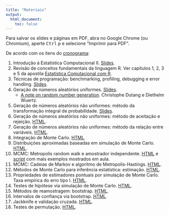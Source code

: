 ```yaml
---
title: "Materiais"
output:
  html_document:
    toc: false
---
```


<div class="alert alert-danger" role="alert">
Para salvar os slides e páginas em PDF, abra no Google Chrome (ou
Chromium), aperte <kbd>Ctrl</kbd> <kbd>p</kbd> e selecione "Imprimir para
PDF".
</div>


De acordo com os itens do [cronograma](aulas.html):

1. Introdução à Estatística Computacional II.
   [Slides](slides/00_intro.html).
2. Revisão de conceitos fundamentais da linguagem R. Ver capítulos 1, 2,
   3 e 5 da apostila [Estatística Comutacional com
   R](http://cursos.leg.ufpr.br/ecr/).
3. Técnicas de programação: benchmarking, profiling, debugging e error
   handling. [Slides](slides/01_tecnicas.html).
4. Geração de números aleatórios uniformes.
   [Slides](slides/02_RNG_uniforme.html).
   - [A note on random number
     generation](http://cran-r.c3sl.ufpr.br/web/packages/randtoolbox/vignettes/fullpres.pdf).
     Christophe Dutang e Diethelm Wuertz.
5. Geração de números aleatórios não uniformes: método da transformação
  integral de probabilidade. [Slides](slides/03_RNG_inversa.html).
6. Geração de números aleatórios não uniformes: método de aceitação e
  rejeição. [HTML](04_RNG_aceitacao.html).
7. Geração de números aleatórios não uniformes: método da relação entre
  variáveis. [HTML](05_RNG_transform.html).
8. Integração de Monte Carlo. [HTML](06_MC_intro.html).
9. Distribuições aproximadas baseadas em simulação de Monte Carlo.
  [HTML](07_MC_aprox.html).
10. MCMC: Metropolis random walk e amostrador independente.
[HTML](08_MCMC-1.html) e [script](scripts/08_MCMC-1.R) com mais exemplos
mostrados em aula.
11. MCMC: Cadeias de Markov e algoritmo de Metropolis-Hastings.
  [HTML](08_MCMC-2.html).
12. Métodos de Monte Carlo para inferência estatística: estimação.
  [HTML](09_MC_inf-1.html).
13. Propriedades de estimadores pontuais por simulação de Monte Carlo.
  Taxa empírica do erro tipo I. [HTML](09_MC_inf-2.html).
14. Testes de hipótese via simulação de Monte Carlo.
  [HTML](09_MC_inf-3.html).
15. Métodos de reamostragem: bootstrap. [HTML](10_bootstrap.html).
16. Intervalos de confiança via bootstrap. [HTML](10_bootstrap.html).
17. Jackknife e validação cruzada. [HTML](11_jackknife.html).
18. Testes de permutação. [HTML](12_permutacao.html).

<!-- ### Páginas -->

<!-- - [Funções, objetos e classes](objetos-classes.html). -->
<!-- - [Indexação e seleção condicional](indexacao-selecao.html). -->
<!-- - [Programando com dados](programacao.html). -->
<!-- - Geração de números aleatórios não uniformes: [método -->
<!--   de aceitação e rejeição](04_RNG_aceitacao.html). -->
<!-- - Geração de números aleatórios não uniformes: [método -->
<!--  da relação entre variáveis](05_RNG_transform.html). -->
<!-- - [Integração de Monte Carlo](06_MC_intro.html). -->
<!-- - Distribuições aproximadas baseadas em [simulação de -->
<!--   Monte Carlo](07_MC_aprox.html). -->
<!-- - MCMC: [Metropolis random walk e amostrador -->
<!--   independente](08_MCMC-1.html). -->
<!-- - MCMC: [Cadeias de Markov e algoritmo de -->
<!--   Metropolis-Hastings](08_MCMC-2.html). -->
<!-- - Métodos de Monte Carlo para inferência estatística: -->
<!--   [estimação intervalar](09_MC_inf-1.html). -->
<!-- - Métodos de Monte Carlo para inferência estatística: -->
<!--   [estimação pontual](09_MC_inf-2.html). -->
<!-- - Testes de hipótese via [simulação de Monte Carlo](09_MC_inf-3.html). -->
<!-- - Métodos de reamostragem: [bootstrap](10_bootstrap.html). -->

<!-- ### Slides -->

<!-- - Introdução à Estatística Computacional II. -->
<!--   [HTML](slides/00_intro.html). -->
<!-- - Técnicas de programação. [HTML](slides/01_tecnicas.html). -->
<!-- - Geração de números aleatórios uniformes. -->
<!--   [HTML](slides/02_RNG_uniforme.html). -->
<!-- - Geração de números aleatórios não uniformes: método -->
<!--   da transformação integral de probabilidade. -->
<!--   [HTML](slides/03_RNG_inversa.html). -->

<!-- ### Scripts -->

<!-- - Técnicas de programação. [R](slides/01_tecnicas.R). -->
<!-- - MCMC: Metropolis random walk e amostrador independente. -->
<!-- [R](scripts/08_MCMC-1.R). -->

<!-- ## Materiais gerais -->

<!-- - [Estatística computacional com R](http://cursos.leg.ufpr.br/ecr/) -->
<!--   (apostila da disciplina de Estatística Computacional I). -->
<!-- - Materiais da [oferta anterior](http://leg.ufpr.br/~walmes/ensino/EC2/) -->
<!--   (Prof. Walmes). -->
